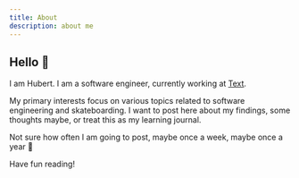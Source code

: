```yaml
---
title: About
description: about me
---
```


## Hello 👋

I am Hubert. I am a software engineer, currently working at [Text](https://text.com/).

My primary interests focus on various topics related to software engineering and skateboarding. I want to post here about my findings, some thoughts maybe, or treat this as my learning journal.

Not sure how often I am going to post, maybe once a week, maybe once a year 🤡

Have fun reading!
